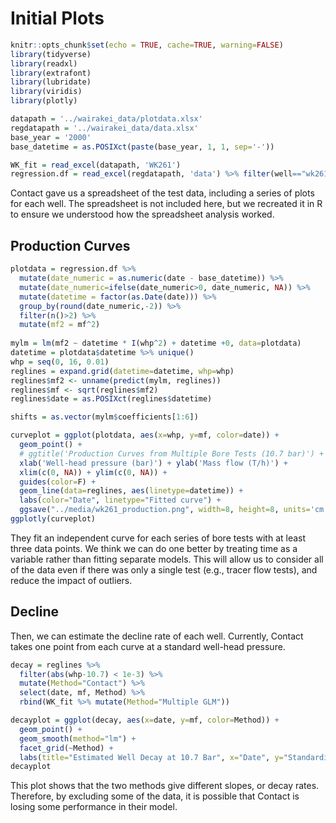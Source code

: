 # Initial Plots

```r
knitr::opts_chunk$set(echo = TRUE, cache=TRUE, warning=FALSE)
library(tidyverse)
library(readxl)
library(extrafont)
library(lubridate)
library(viridis)
library(plotly)

datapath = '../wairakei_data/plotdata.xlsx'
regdatapath = '../wairakei_data/data.xlsx'
base_year = '2000'
base_datetime = as.POSIXct(paste(base_year, 1, 1, sep='-'))

WK_fit = read_excel(datapath, 'WK261')
regression.df = read_excel(regdatapath, 'data') %>% filter(well=="wk261")
```

Contact gave us a spreadsheet of the test data, including a series of plots for each well. The spreadsheet is not included here, but we recreated it in R to ensure we understood how the spreadsheet analysis worked.

## Production Curves

```r
plotdata = regression.df %>%
  mutate(date_numeric = as.numeric(date - base_datetime)) %>%
  mutate(date_numeric=ifelse(date_numeric>0, date_numeric, NA)) %>%
  mutate(datetime = factor(as.Date(date))) %>%
  group_by(round(date_numeric,-2)) %>%
  filter(n()>2) %>%
  mutate(mf2 = mf^2)
  
mylm = lm(mf2 ~ datetime * I(whp^2) + datetime +0, data=plotdata)
datetime = plotdata$datetime %>% unique()
whp = seq(0, 16, 0.01)
reglines = expand.grid(datetime=datetime, whp=whp)
reglines$mf2 <- unname(predict(mylm, reglines))
reglines$mf <- sqrt(reglines$mf2)
reglines$date = as.POSIXct(reglines$datetime)

shifts = as.vector(mylm$coefficients[1:6])

curveplot = ggplot(plotdata, aes(x=whp, y=mf, color=date)) +
  geom_point() +
  # ggtitle('Production Curves from Multiple Bore Tests (10.7 bar)') +
  xlab('Well-head pressure (bar)') + ylab('Mass flow (T/h)') +
  xlim(c(0, NA)) + ylim(c(0, NA)) +
  guides(color=F) +
  geom_line(data=reglines, aes(linetype=datetime)) +
  labs(color="Date", linetype="Fitted curve") +
  ggsave("../media/wk261_production.png", width=8, height=8, units='cm')
ggplotly(curveplot)
```

They fit an independent curve for each series of bore tests with at least three data points. We think we can do one better by treating time as a variable rather than fitting separate models. This will allow us to consider all of the data even if there was only a single test (e.g., tracer flow tests), and reduce the impact of outliers.

## Decline

Then, we can estimate the decline rate of each well. Currently, Contact takes one point from each curve at a standard well-head pressure.

```r
decay = reglines %>%
  filter(abs(whp-10.7) < 1e-3) %>%
  mutate(Method="Contact") %>%
  select(date, mf, Method) %>%
  rbind(WK_fit %>% mutate(Method="Multiple GLM"))

decayplot = ggplot(decay, aes(x=date, y=mf, color=Method)) +
  geom_point() +
  geom_smooth(method="lm") +
  facet_grid(~Method) +
  labs(title="Estimated Well Decay at 10.7 Bar", x="Date", y="Standardised mass flow", color="Data")
decayplot
```

This plot shows that the two methods give different slopes, or decay rates. Therefore, by excluding some of the data, it is possible that Contact is losing some performance in their model.
